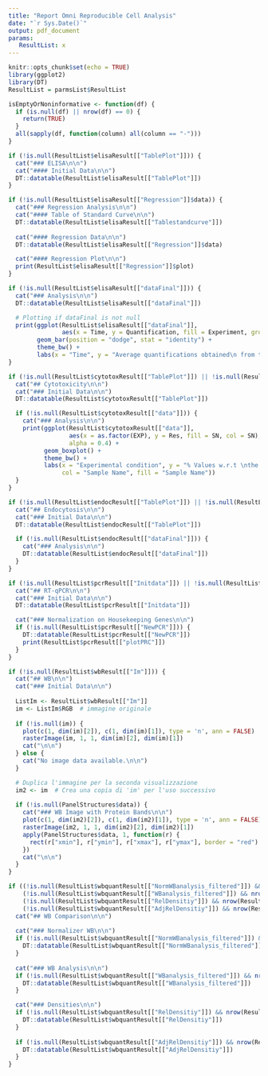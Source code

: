 ```yaml
---
title: "Report Omni Reproducible Cell Analysis"
date: "`r Sys.Date()`"
output: pdf_document
params:
   ResultList: x
---
```

```r
knitr::opts_chunk$set(echo = TRUE)
library(ggplot2)
library(DT)
ResultList = parmsList$ResultList

isEmptyOrNoninformative <- function(df) {
  if (is.null(df) || nrow(df) == 0) {
    return(TRUE)
  }
  all(sapply(df, function(column) all(column == "-")))
}
```

```r
if (!is.null(ResultList$elisaResult[["TablePlot"]])) {
  cat("### ELISA\n\n")
  cat("#### Initial Data\n\n")
  DT::datatable(ResultList$elisaResult[["TablePlot"]])
}
```

```r
if (!is.null(ResultList$elisaResult[["Regression"]]$data)) {
  cat("### Regression Analysis\n\n")
  cat("#### Table of Standard Curve\n\n")
  DT::datatable(ResultList$elisaResult[["Tablestandcurve"]])
  
  cat("#### Regression Data\n\n")
  DT::datatable(ResultList$elisaResult[["Regression"]]$data)

  cat("#### Regression Plot\n\n")
  print(ResultList$elisaResult[["Regression"]]$plot)
}
```


```r
if (!is.null(ResultList$elisaResult[["dataFinal"]])) {
  cat("### Analysis\n\n")
  DT::datatable(ResultList$elisaResult[["dataFinal"]])

  # Plotting if dataFinal is not null
  print(ggplot(ResultList$elisaResult[["dataFinal"]],
               aes(x = Time, y = Quantification, fill = Experiment, group = Experiment)) +
        geom_bar(position = "dodge", stat = "identity") +
        theme_bw() +
        labs(x = "Time", y = "Average quantifications obtained\n from the lm"))
}
```


```r
if (!is.null(ResultList$cytotoxResult[["TablePlot"]]) || !is.null(ResultList$cytotoxResult[["data"]])) {
  cat("## Cytotoxicity\n\n")
  cat("### Initial Data\n\n")
  DT::datatable(ResultList$cytotoxResult[["TablePlot"]])

  if (!is.null(ResultList$cytotoxResult[["data"]])) {
    cat("### Analysis\n\n")
    print(ggplot(ResultList$cytotoxResult[["data"]],
                 aes(x = as.factor(EXP), y = Res, fill = SN, col = SN),
                 alpha = 0.4) +
          geom_boxplot() +
          theme_bw() +
          labs(x = "Experimental condition", y = "% Values w.r.t \nthe baseline cell death",
               col = "Sample Name", fill = "Sample Name"))
  }
}

```


```r
if (!is.null(ResultList$endocResult[["TablePlot"]]) || !is.null(ResultList$endocResult[["dataFinal"]])) {
  cat("## Endocytosis\n\n")
  cat("### Initial Data\n\n")
  DT::datatable(ResultList$endocResult[["TablePlot"]])

  if (!is.null(ResultList$endocResult[["dataFinal"]])) {
    cat("### Analysis\n\n")
    DT::datatable(ResultList$endocResult[["dataFinal"]])
  }
}
```


```r
if (!is.null(ResultList$pcrResult[["Initdata"]]) || !is.null(ResultList$pcrResult[["NewPCR"]])) {
  cat("## RT-qPCR\n\n")
  cat("### Initial Data\n\n")
  DT::datatable(ResultList$pcrResult[["Initdata"]])

  cat("### Normalization on Housekeeping Genes\n\n")
  if (!is.null(ResultList$pcrResult[["NewPCR"]])) {
    DT::datatable(ResultList$pcrResult[["NewPCR"]])
    print(ResultList$pcrResult[["plotPRC"]])
  }
}

```

```r
if (!is.null(ResultList$wbResult[["Im"]])) {
  cat("## WB\n\n")
  cat("### Initial Data\n\n")
 
  ListIm <- ResultList$wbResult[["Im"]]
  im <- ListIm$RGB  # immagine originale
  
  if (!is.null(im)) {
    plot(c(1, dim(im)[2]), c(1, dim(im)[1]), type = 'n', ann = FALSE)
    rasterImage(im, 1, 1, dim(im)[2], dim(im)[1])
    cat("\n\n") 
  } else {
    cat("No image data available.\n\n")
  }

  # Duplica l'immagine per la seconda visualizzazione
  im2 <- im  # Crea una copia di 'im' per l'uso successivo
  
  if (!is.null(PanelStructures$data)) {
    cat("### WB Image with Protein Bands\n\n")
    plot(c(1, dim(im2)[2]), c(1, dim(im2)[1]), type = 'n', ann = FALSE)
    rasterImage(im2, 1, 1, dim(im2)[2], dim(im2)[1])
    apply(PanelStructures$data, 1, function(r) {
      rect(r["xmin"], r["ymin"], r["xmax"], r["ymax"], border = "red")
    })
    cat("\n\n")
  }
}

```

```r
if ((!is.null(ResultList$wbquantResult[["NormWBanalysis_filtered"]]) && nrow(ResultList$wbquantResult[["NormWBanalysis_filtered"]]) > 0) ||
    (!is.null(ResultList$wbquantResult[["WBanalysis_filtered"]]) && nrow(ResultList$wbquantResult[["WBanalysis_filtered"]]) > 0) ||
    (!is.null(ResultList$wbquantResult[["RelDensitiy"]]) && nrow(ResultList$wbquantResult[["RelDensitiy"]]) > 0) ||
    (!is.null(ResultList$wbquantResult[["AdjRelDensitiy"]]) && nrow(ResultList$wbquantResult[["AdjRelDensitiy"]]) > 0)) {
  cat("## WB Comparison\n\n")
  
  cat("### Normalizer WB\n\n")
  if (!is.null(ResultList$wbquantResult[["NormWBanalysis_filtered"]]) && nrow(ResultList$wbquantResult[["NormWBanalysis_filtered"]]) > 0) {
    DT::datatable(ResultList$wbquantResult[["NormWBanalysis_filtered"]])
  }
  
  cat("### WB Analysis\n\n")
  if (!is.null(ResultList$wbquantResult[["WBanalysis_filtered"]]) && nrow(ResultList$wbquantResult[["WBanalysis_filtered"]]) > 0) {
    DT::datatable(ResultList$wbquantResult[["WBanalysis_filtered"]])
  }

  cat("### Densities\n\n")
  if (!is.null(ResultList$wbquantResult[["RelDensitiy"]]) && nrow(ResultList$wbquantResult[["RelDensitiy"]]) > 0) {
    DT::datatable(ResultList$wbquantResult[["RelDensitiy"]])
  }
  
  if (!is.null(ResultList$wbquantResult[["AdjRelDensitiy"]]) && nrow(ResultList$wbquantResult[["AdjRelDensitiy"]]) > 0) {
    DT::datatable(ResultList$wbquantResult[["AdjRelDensitiy"]])
  }
}

```



